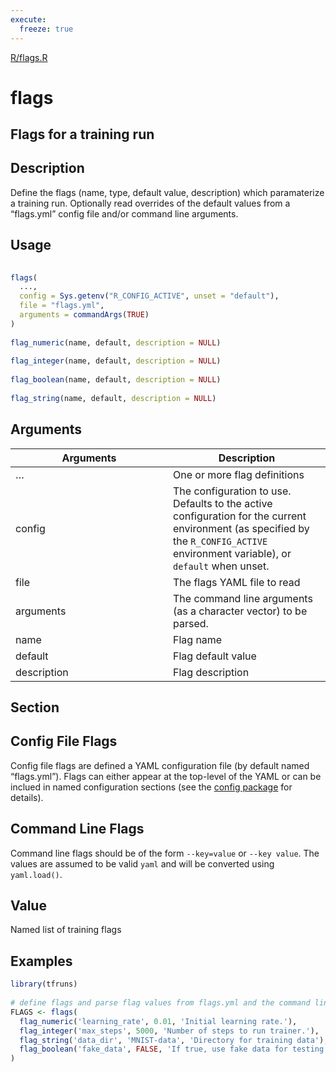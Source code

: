 ```yaml
---
execute:
  freeze: true
---
```


[R/flags.R](https://github.com/rstudio/tfruns//blob/main/R/flags.R#L49) 

# flags

## Flags for a training run

## Description
 Define the flags (name, type, default value, description) which paramaterize a training run. Optionally read overrides of the default values from a "flags.yml" config file and/or command line arguments. 


## Usage
```r
 
flags( 
  ..., 
  config = Sys.getenv("R_CONFIG_ACTIVE", unset = "default"), 
  file = "flags.yml", 
  arguments = commandArgs(TRUE) 
) 
 
flag_numeric(name, default, description = NULL) 
 
flag_integer(name, default, description = NULL) 
 
flag_boolean(name, default, description = NULL) 
 
flag_string(name, default, description = NULL) 
```

## Arguments
|Arguments|Description|
|---|---|
| ... | One or more flag definitions |
| config | The configuration to use. Defaults to the active configuration for the current environment (as specified by the `R_CONFIG_ACTIVE` environment variable), or `default` when unset. |
| file | The flags YAML file to read |
| arguments | The command line arguments (as a character vector) to be parsed. |
| name | Flag name |
| default | Flag default value |
| description | Flag description |


## Section

## Config File Flags

   Config file flags are defined a YAML configuration file (by default named "flags.yml"). Flags can either appear at the top-level of the YAML or can be inclued in named configuration sections (see the [config package](https://github.com/rstudio/config) for details). 

## Command Line Flags

   Command line flags should be of the form `--key=value` or `--key value`. The values are assumed to be valid `yaml` and will be converted using `yaml.load()`. 

## Value
 Named list of training flags 


## Examples
```r
 
library(tfruns) 
 
# define flags and parse flag values from flags.yml and the command line 
FLAGS <- flags( 
  flag_numeric('learning_rate', 0.01, 'Initial learning rate.'), 
  flag_integer('max_steps', 5000, 'Number of steps to run trainer.'), 
  flag_string('data_dir', 'MNIST-data', 'Directory for training data'), 
  flag_boolean('fake_data', FALSE, 'If true, use fake data for testing') 
) 
 
 
```



